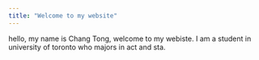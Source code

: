 ---
title: "Welcome to my website"
---

hello, my name is Chang Tong, welcome to my webiste. I am a student in university of toronto who majors in act and sta. 

